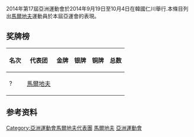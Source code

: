 {{unreferenced|time=2014-09-17T01:51:25+00:00}}
{{expand|time=2014-09-17}}
{{Infobox Country Asian Games
|NOC=MDV
|year=2014
|competitors= 
|sports=
|flagbearer=  
|gold=0 
|silver=0
|bronze=0
|total=0
|rank=
}}
2014年第17屆亞洲運動會於2014年9月19日至10月4日在韓國仁川舉行.本條目列出[[馬爾地夫|馬爾地夫]]運動員於本屆亞運會的表現。
==奖牌榜==
{| class="wikitable"
|-
! 名次 !! 代表团 !! 金牌 !! 银牌 !! 铜牌 !! 总数
|-
| ? || [[馬爾地夫|馬爾地夫]] ||  ||   ||  ||  
|}

==参考资料==
{{2014年亚洲运动会代表团}}
[[Category:亞洲運動會馬爾地夫代表團|Category:亞洲運動會馬爾地夫代表團]]
[[Category:2014年亚洲运动会代表团|馬爾地夫]]
[[Category:2014年馬爾地夫|亞洲運動會]]